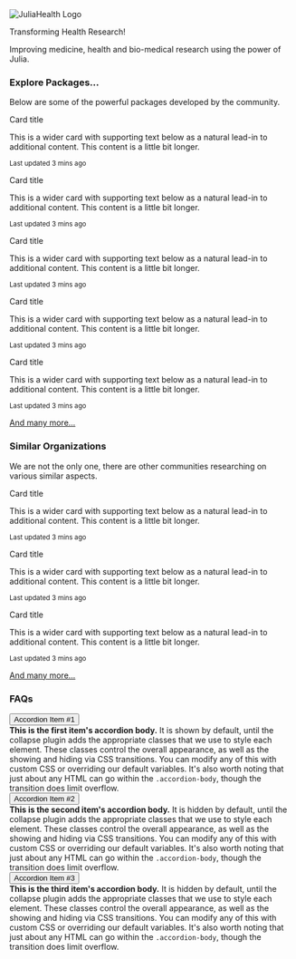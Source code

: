 ```{=html}
<div class="column-page mb-0 text-center">
    <img src="./assets/logo.png" class="img-fluid" alt="JuliaHealth Logo" />
    <p class="h1">
        Transforming Health Research!
    </p>
    <p class="h3 fs-2 mt-0">
        Improving medicine, health and bio-medical research using the power of Julia.
    </p>
</div>
```

```{=html}
<div class="column-page p-3">
    <h3 class="mb-2 fs-2 text-center"><i class="bi bi-boxes me-2"></i>Explore Packages...</h3>
    <p class="mb-4 fs-3 text-center">Below are some of the powerful packages developed by the community.</p>
    <div class="grid">
        <div class="card g-col-3 p-2 rounded home-page-package-card">
            <div class="card-body">
                <span class="card-title">Card title</span>
                <p class="card-text">
                    This is a wider card with supporting text below as a natural lead-in to additional
                    content. This content is a little bit longer.
                </p>
                <p class="card-text"><small class="text-body-secondary">Last updated 3 mins ago</small></p>
            </div>
        </div>
        <div class="card g-col-3 p-2 rounded home-page-package-card">
            <div class="card-body">
                <span class="card-title">Card title</span>
                <p class="card-text">
                    This is a wider card with supporting text below as a natural lead-in to additional
                    content. This content is a little bit longer.
                </p>
                <p class="card-text"><small class="text-body-secondary">Last updated 3 mins ago</small></p>
            </div>
        </div>
        <div class="card g-col-3 p-2 rounded home-page-package-card">
            <div class="card-body">
                <span class="card-title">Card title</span>
                <p class="card-text">
                    This is a wider card with supporting text below as a natural lead-in to additional
                    content. This content is a little bit longer.
                </p>
                <p class="card-text"><small class="text-body-secondary">Last updated 3 mins ago</small></p>
            </div>
        </div>
        <div class="card g-col-3 p-2 rounded home-page-package-card">
            <div class="card-body">
                <span class="card-title">Card title</span>
                <p class="card-text">
                    This is a wider card with supporting text below as a natural lead-in to additional
                    content. This content is a little bit longer.
                </p>
                <p class="card-text"><small class="text-body-secondary">Last updated 3 mins ago</small></p>
            </div>
        </div>
        <div class="card g-col-3 p-2 rounded home-page-package-card">
            <div class="card-body">
                <span class="card-title">Card title</span>
                <p class="card-text">
                    This is a wider card with supporting text below as a natural lead-in to additional
                    content. This content is a little bit longer.
                </p>
                <p class="card-text"><small class="text-body-secondary">Last updated 3 mins ago</small></p>
            </div>
        </div>
        <div class="card g-col-3 p-2 rounded home-page-package-card">
            <div class="card-body d-flex align-items-center justify-content-center">
                <p class="card-text">
                    <a href="/pages/packages.html">
                        And many more...
                    </a>
                </p>
            </div>
        </div>
    </div>
</div>
```

```{=html}
<div class="column-page p-3">
    <h3 class="mb-2 fs-2 text-center"><i class="bi bi-people-fill me-2"></i>Similar Organizations</h3>
    <p class="mb-4 fs-3 text-center">We are not the only one, there are other communities researching on various similar aspects.</p>
    <div class="grid">
        <div class="card g-col-3 p-2 rounded home-page-package-card">
            <div class="card-body">
                <span class="card-title">Card title</span>
                <p class="card-text">
                    This is a wider card with supporting text below as a natural lead-in to additional
                    content. This content is a little bit longer.
                </p>
                <p class="card-text"><small class="text-body-secondary">Last updated 3 mins ago</small></p>
            </div>
        </div>
        <div class="card g-col-3 p-2 rounded home-page-package-card">
            <div class="card-body">
                <span class="card-title">Card title</span>
                <p class="card-text">
                    This is a wider card with supporting text below as a natural lead-in to additional
                    content. This content is a little bit longer.
                </p>
                <p class="card-text"><small class="text-body-secondary">Last updated 3 mins ago</small></p>
            </div>
        </div>
        <div class="card g-col-3 p-2 rounded home-page-package-card">
            <div class="card-body">
                <span class="card-title">Card title</span>
                <p class="card-text">
                    This is a wider card with supporting text below as a natural lead-in to additional
                    content. This content is a little bit longer.
                </p>
                <p class="card-text"><small class="text-body-secondary">Last updated 3 mins ago</small></p>
            </div>
        </div>
        <div class="card g-col-3 p-2 rounded home-page-package-card">
            <div class="card-body d-flex align-items-center justify-content-center">
                <p class="card-text">
                    <a href="/pages/packages.html">
                        And many more...
                    </a>
                </p>
            </div>
        </div>
    </div>
</div>
```

```{=html}
<div class="column-page p-3">
    <h3 class="mb-2 fs-2 text-center"><i class="bi bi-question-circle-fill me-2"></i>FAQs</h3>
    <div class="accordion" id="accordionPanelsStayOpenExample">
    <div class="accordion-item">
        <span class="accordion-header">
            <button
                class="accordion-button"
                type="button"
                data-bs-toggle="collapse"
                data-bs-target="#panelsStayOpen-collapseOne"
                aria-expanded="false"
                aria-controls="panelsStayOpen-collapseOne"
            >
                Accordion Item #1
            </button>
        </span>
        <div id="panelsStayOpen-collapseOne" class="accordion-collapse collapse show">
            <div class="accordion-body">
                <strong>This is the first item's accordion body.</strong> It is shown by default,
                until the collapse plugin adds the appropriate classes that we use to style each
                element. These classes control the overall appearance, as well as the showing and
                hiding via CSS transitions. You can modify any of this with custom CSS or overriding
                our default variables. It's also worth noting that just about any HTML can go within
                the <code>.accordion-body</code>, though the transition does limit overflow.
            </div>
        </div>
    </div>
    <div class="accordion-item">
        <span class="accordion-header">
            <button
                class="accordion-button collapsed"
                type="button"
                data-bs-toggle="collapse"
                data-bs-target="#panelsStayOpen-collapseTwo"
                aria-expanded="false"
                aria-controls="panelsStayOpen-collapseTwo"
            >
                Accordion Item #2
            </button>
        </span>
        <div id="panelsStayOpen-collapseTwo" class="accordion-collapse collapse">
            <div class="accordion-body">
                <strong>This is the second item's accordion body.</strong> It is hidden by default,
                until the collapse plugin adds the appropriate classes that we use to style each
                element. These classes control the overall appearance, as well as the showing and
                hiding via CSS transitions. You can modify any of this with custom CSS or overriding
                our default variables. It's also worth noting that just about any HTML can go within
                the <code>.accordion-body</code>, though the transition does limit overflow.
            </div>
        </div>
    </div>
    <div class="accordion-item">
        <span class="accordion-header">
            <button
                class="accordion-button collapsed"
                type="button"
                data-bs-toggle="collapse"
                data-bs-target="#panelsStayOpen-collapseThree"
                aria-expanded="false"
                aria-controls="panelsStayOpen-collapseThree"
            >
                Accordion Item #3
            </button>
        </span>
        <div id="panelsStayOpen-collapseThree" class="accordion-collapse collapse">
            <div class="accordion-body">
                <strong>This is the third item's accordion body.</strong> It is hidden by default,
                until the collapse plugin adds the appropriate classes that we use to style each
                element. These classes control the overall appearance, as well as the showing and
                hiding via CSS transitions. You can modify any of this with custom CSS or overriding
                our default variables. It's also worth noting that just about any HTML can go within
                the <code>.accordion-body</code>, though the transition does limit overflow.
            </div>
        </div>
    </div>
</div>
```
